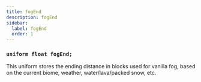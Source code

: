 ```yaml
---
title: fogEnd
description: fogEnd
sidebar:
  label: fogEnd
  order: 1
---
```


### `uniform float fogEnd;`

This uniform stores the ending distance in blocks used for vanilla fog, based on the current biome, weather, water/lava/packed snow, etc.
